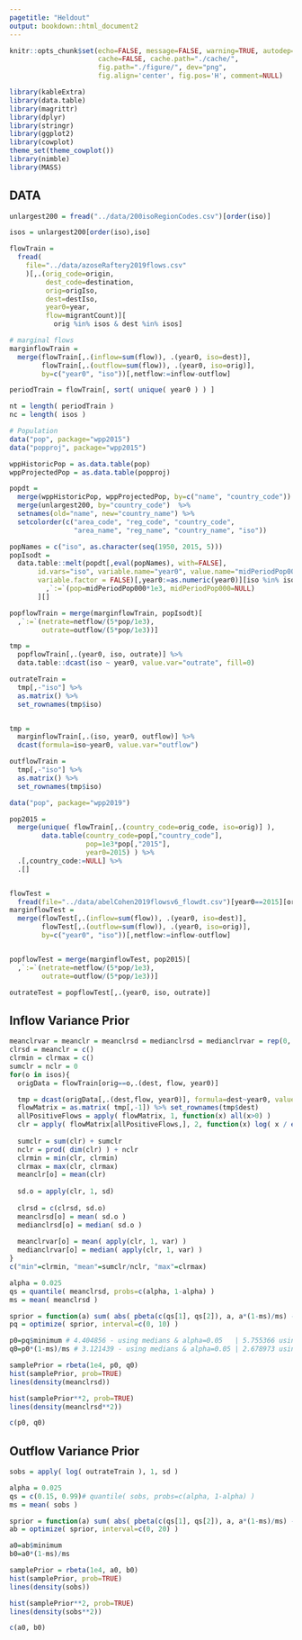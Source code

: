 ```yaml
---
pagetitle: "Heldout"
output: bookdown::html_document2
---
```


```r
knitr::opts_chunk$set(echo=FALSE, message=FALSE, warning=TRUE, autodep=TRUE,
                      cache=FALSE, cache.path="./cache/", 
                      fig.path="./figure/", dev="png",
                      fig.align='center', fig.pos='H', comment=NULL)
```

```r
library(kableExtra)
library(data.table)
library(magrittr)
library(dplyr)
library(stringr)
library(ggplot2)
library(cowplot)
theme_set(theme_cowplot())
library(nimble)
library(MASS)
```

## DATA

```r
unlargest200 = fread("../data/200isoRegionCodes.csv")[order(iso)]

isos = unlargest200[order(iso),iso]

flowTrain = 
  fread(
    file="../data/azoseRaftery2019flows.csv"
    )[,.(orig_code=origin, 
         dest_code=destination, 
         orig=origIso, 
         dest=destIso, 
         year0=year,
         flow=migrantCount)][
           orig %in% isos & dest %in% isos]

# marginal flows
marginflowTrain = 
  merge(flowTrain[,.(inflow=sum(flow)), .(year0, iso=dest)], 
        flowTrain[,.(outflow=sum(flow)), .(year0, iso=orig)], 
        by=c("year0", "iso"))[,netflow:=inflow-outflow]

periodTrain = flowTrain[, sort( unique( year0 ) ) ]

nt = length( periodTrain )
nc = length( isos )
```

```r
# Population
data("pop", package="wpp2015")
data("popproj", package="wpp2015")

wppHistoricPop = as.data.table(pop)
wppProjectedPop = as.data.table(popproj)

popdt = 
  merge(wppHistoricPop, wppProjectedPop, by=c("name", "country_code")) %>%
  merge(unlargest200, by="country_code")  %>%
  setnames(old="name", new="country_name") %>%
  setcolorder(c("area_code", "reg_code", "country_code", 
                "area_name", "reg_name", "country_name", "iso"))

popNames = c("iso", as.character(seq(1950, 2015, 5)))
popIsodt = 
  data.table::melt(popdt[,eval(popNames), with=FALSE], 
       id.vars="iso", variable.name="year0", value.name="midPeriodPop000", 
       variable.factor = FALSE)[,year0:=as.numeric(year0)][iso %in% isos][
         ,`:=`(pop=midPeriodPop000*1e3, midPeriodPop000=NULL)
       ][]

```

```r
popflowTrain = merge(marginflowTrain, popIsodt)[
  ,`:=`(netrate=netflow/(5*pop/1e3), 
        outrate=outflow/(5*pop/1e3))]

tmp = 
  popflowTrain[,.(year0, iso, outrate)] %>%
  data.table::dcast(iso ~ year0, value.var="outrate", fill=0)

outrateTrain = 
  tmp[,-"iso"] %>%
  as.matrix() %>%
  set_rownames(tmp$iso)


tmp = 
  marginflowTrain[,.(iso, year0, outflow)] %>% 
  dcast(formula=iso~year0, value.var="outflow")

outflowTrain = 
  tmp[,-"iso"] %>%
  as.matrix() %>%
  set_rownames(tmp$iso)
```

```r
data("pop", package="wpp2019")

pop2015 = 
  merge(unique( flowTrain[,.(country_code=orig_code, iso=orig)] ), 
        data.table(country_code=pop[,"country_code"], 
                   pop=1e3*pop[,"2015"], 
                   year0=2015) ) %>%
  .[,country_code:=NULL] %>%
  .[]


flowTest = 
  fread(file="../data/abelCohen2019flowsv6_flowdt.csv")[year0==2015][orig %in% isos & dest %in% isos]
marginflowTest = 
  merge(flowTest[,.(inflow=sum(flow)), .(year0, iso=dest)], 
        flowTest[,.(outflow=sum(flow)), .(year0, iso=orig)], 
        by=c("year0", "iso"))[,netflow:=inflow-outflow]


popflowTest = merge(marginflowTest, pop2015)[
  ,`:=`(netrate=netflow/(5*pop/1e3), 
        outrate=outflow/(5*pop/1e3))]

outrateTest = popflowTest[,.(year0, iso, outrate)]
```

## Inflow Variance Prior

```r
meanclrvar = meanclr = meanclrsd = medianclrsd = medianclrvar = rep(0, 200) %>% set_names(isos)
clrsd = meanclr = c()
clrmin = clrmax = c()
sumclr = nclr = 0
for(o in isos){
  origData = flowTrain[orig==o,.(dest, flow, year0)]

  tmp = dcast(origData[,.(dest,flow, year0)], formula=dest~year0, value.var="flow")
  flowMatrix = as.matrix( tmp[,-1]) %>% set_rownames(tmp$dest)
  allPositiveFlows = apply( flowMatrix, 1, function(x) all(x>0) )
  clr = apply( flowMatrix[allPositiveFlows,], 2, function(x) log( x / exp( 1/length(x) * sum( log(x) ) ) ) )
  
  sumclr = sum(clr) + sumclr
  nclr = prod( dim(clr) ) + nclr
  clrmin = min(clr, clrmin)
  clrmax = max(clr, clrmax)
  meanclr[o] = mean(clr)
  
  sd.o = apply(clr, 1, sd)
  
  clrsd = c(clrsd, sd.o)
  meanclrsd[o] = mean( sd.o )
  medianclrsd[o] = median( sd.o )
  
  meanclrvar[o] = mean( apply(clr, 1, var) )
  medianclrvar[o] = median( apply(clr, 1, var) )
}
c("min"=clrmin, "mean"=sumclr/nclr, "max"=clrmax)
```

```r

alpha = 0.025
qs = quantile( meanclrsd, probs=c(alpha, 1-alpha) )
ms = mean( meanclrsd )

sprior = function(a) sum( abs( pbeta(c(qs[1], qs[2]), a, a*(1-ms)/ms) - c(alpha, 1-alpha) ) )
pq = optimize( sprior, interval=c(0, 10) )

p0=pq$minimum # 4.404856 - using medians & alpha=0.05   | 5.755366 using means and alpha=0.025
q0=p0*(1-ms)/ms # 3.121439 - using medians & alpha=0.05 | 2.678973 using means and alpha=0.025

samplePrior = rbeta(1e4, p0, q0)
hist(samplePrior, prob=TRUE)
lines(density(meanclrsd))

hist(samplePrior**2, prob=TRUE)
lines(density(meanclrsd**2))

c(p0, q0)
```


## Outflow Variance Prior

```r
sobs = apply( log( outrateTrain ), 1, sd )

alpha = 0.025
qs = c(0.15, 0.99)# quantile( sobs, probs=c(alpha, 1-alpha) )
ms = mean( sobs )

sprior = function(a) sum( abs( pbeta(c(qs[1], qs[2]), a, a*(1-ms)/ms) - c(alpha, 1-alpha) ) )
ab = optimize( sprior, interval=c(0, 20) )

a0=ab$minimum
b0=a0*(1-ms)/ms

samplePrior = rbeta(1e4, a0, b0)
hist(samplePrior, prob=TRUE)
lines(density(sobs))

hist(samplePrior**2, prob=TRUE)
lines(density(sobs**2))

c(a0, b0)
```




